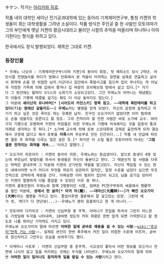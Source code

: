 キケン.
작가는 [[아리카와 히로]].

작품 내의 대학인 세이난 전기공과대학에 있는 동아리 기계제어연구부, 통칭 키켄의 학생들이 겪는 대학생활을 그려낸 소설이다.
작품 방식은 주인공 중 한 사람인 모토야마가 그의 부인에게 옛날 키켄의 황금시대라고 불리던 시절의 추억을 떠올리며 하나하나 이야기한다는 형식을 취하고 있다.

한국에서도 정식 발행되었다. 제목은 그대로 키켄.

=== 등장인물 ===
 * 우에노 나오야 : 기계제어연구부(이하 키켄)의 동아리 회장, 첫 에피소드 당시 2학년. 어린시절 전쟁놀이를 하다가 영화나 만화에서 본 적들이 터져죽는 장면을 실제로 연출하고 싶어서 화약에 손을 댄 위험한 남자.더군다나 집안에서 폭발사고를 일으켜 집이 무너지는 게 아닐까 걱정한 가족에 의해 집에서 쫓겨나 집 바깥의 프리패브형 방에서 살고 있다.[* 거기다 그 방안에는 월마다 1다스의 소화기가 소모되고있다. 그간 우에노의 어머니는 체념했는지 아들의 기행에 태클을 걸기는 해도 더 이상 놀라지도 않는다.]
 그 덕분에 '''세이난의 유나바머[* [시어도어 카진스키] 항목 참고. ~~대학에 폭탄테러를 하고 있다(?)는 점에선 같을지도~~] 우에노'''라는 별명을 얻게 되었다. 자신의 감정에 솔직하고 자기가 하고 싶은 것은 죽어도 하는 유쾌한 남자. 친구인 오오가미가 없었다면 이미 범죄에도 손을 댔을지도 모른다고 할 정도. 그의 천적이라 할 만한 사람은 바로 소가베 교수. 여러가지 기행으로 유명하며 키켄의 부원들은 이런 우에노의 기행에 익숙해지는 것을 일종의 통과의례로 생각하는 듯 하다.[* 소가베 교수에 의해 로봇 스모대회에 강제로 출전하게 되자 결승에서 규정에 없다고 해서 로봇을 '''자폭'''시켜 무승부로 만든 인간이다...] 작품 내 언급에 따르면 결혼 후 화약을 다루는 일은 끊은 듯.[* 하지만 이 소릴 들은 모토미야의 아내는 ''''그럼 결혼 전까지는 화약을 계속...''''이라고 말했다.] 

 * 오오가미 히로아키 : 키켄의 동아리 차장. 우에노와는 동급생이다. 밑으로 동생이 4명 있는데 부모님이 맞벌이를 하셔서 동생들은 자신이 돌본다고 한다. 그 때문인지 밑 사람을 다루는 박력은 끝내주며 그 덕분에 키켄의 군기반장 역할을 맡고있다. 자신이 책임질 수 있는 한도 내에서라면 누가 어디서 무엇을 하든지 상관하지 않지만, 일정 수준을 넘었다 싶으면 무조건적으로 강력하게 제동을 건다. 어찌보면 이미 범죄자 집단이 되고도 남을 호기심 덩어리인 키켄이 멀쩡하게 다들 졸업할 수 있었던 이유 중 하나.
 키켄의 활동인원이 우에노와 함께 2명뿐이던 시절, 덤벼든 PC연구부와의 싸움에서 맹활약을 벌인 덕분에, '''성에서 한 글자[* 마귀 마(魔). ~~대마신(大魔神)~~]가 빠진 오오가미(大神)'''라는 별명을 가지고 있다. 졸업이후엔 결혼해서 잘 살고있는 모양. 그런데 애가 셋, 게다가 다 연년생(...)--우에노가 괜히 음흉하다고 한 게 아니다.--

 * 모토야마 다카히코 : 키켄의 신입부원 중 주역. 어머니가 찻집을 하셔서 그런지 어느정도 가정일에 두각을 나타내며, 10여명 정도의 커피 취향은 한번 알게 되면 기억한다고 할 정도로 나름 뛰어난 기억력도 가지고 있다.
 우에노와 오오가미의 말에 따르면 '''어떠한 일에 곧바로 제동을 걸 수 있는 사람'''~~[[wiki:"츳코미"딴죽 거는 사람]]~~. 실제로 본인이 한번 폭주해서 커진 일이 위험한 수준에 이르자, 곧바로 정신차리고 그만두는 모습을 보여주기도 했다. 

 * 이케타니 사토루 : 키켄의 신입부원 중 준주역. 사교성이 좋아서 어떤 정보를 모으거나 전면에 나서지 않고 일을 처리하는 것에는 두각을 나타낸다. 우에노와 오오가미의 말에 의하면 '''어떠한 일이 일어나도 듬직하게 일을 맡길 수 있는 사람'''이라고 한다.
